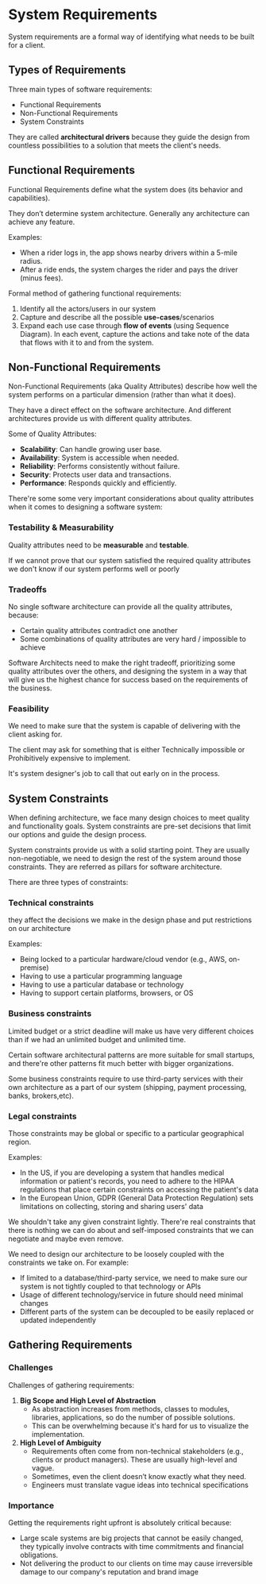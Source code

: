 # System Requirements

System requirements are a formal way of identifying what needs to be built for a client.


## Types of Requirements

Three main types of software requirements:
- Functional Requirements
- Non-Functional Requirements
- System Constraints

They are called **architectural drivers** because they guide the design from countless possibilities to a solution that meets the client's needs.


## Functional Requirements

Functional Requirements define what the system does (its behavior and capabilities).

They don’t determine system architecture. Generally any architecture can achieve any feature.

Examples:
- When a rider logs in, the app shows nearby drivers within a 5-mile radius.
- After a ride ends, the system charges the rider and pays the driver (minus fees).

Formal method of gathering functional requirements:

1. Identify all the actors/users in our system
2. Capture and describe all the possible **use-cases**/scenarios
3. Expand each use case through **flow of events** (using Sequence Diagram). In each event, capture the actions and take note of the data that flows with it to and from the system.


## Non-Functional Requirements

Non-Functional Requirements (aka Quality Attributes) describe how well the system performs on a particular dimension (rather than what it does).

They have a direct effect on the software architecture. And different architectures provide us with different quality attributes.

Some of Quality Attributes:
- **Scalability**: Can handle growing user base.
- **Availability**: System is accessible when needed.
- **Reliability**: Performs consistently without failure.
- **Security**: Protects user data and transactions.
- **Performance**: Responds quickly and efficiently.

There're some some very important considerations about quality attributes when it comes to designing a software system:

### Testability & Measurability

Quality attributes need to be **measurable** and **testable**.

If we cannot prove that our system satisfied the required quality attributes we don't know if our system performs well or poorly


### Tradeoffs

No single software architecture can provide all the quality attributes, because:
- Certain quality attributes contradict one another
- Some combinations of quality attributes are very hard / impossible to achieve

Software Architects need to make the right tradeoff, prioritizing some quality attributes over the others, and designing the system in a way that will give us the highest chance for success based on the requirements of the business.


### Feasibility

We need to make sure that the system is capable of delivering with the client asking for.

The client may ask for something that is either Technically impossible or Prohibitively expensive to implement.

It's system designer's job to call that out early on in the process.


## System Constraints

When defining architecture, we face many design choices to meet quality and functionality goals. System constraints are pre-set decisions that limit our options and guide the design process.

System constraints provide us with a solid starting point. They are usually non-negotiable, we need to design the rest of the system around those constraints. They are referred as pillars for software architecture.

There are three types of constraints:

### Technical constraints

they affect the decisions we make in the design phase and put restrictions on our architecture

Examples: 
- Being locked to a particular hardware/cloud vendor (e.g., AWS, on-premise)
- Having to use a particular programming language
- Having to use a particular database or technology
- Having to support certain platforms, browsers, or OS

### Business constraints

Limited budget or a strict deadline will make us have very different choices than if we had an unlimited budget and unlimited time.

Certain software architectural patterns are more suitable for small startups, and there're other patterns fit much better with bigger organizations.

Some business constraints require to use third-party services with their own architecture as a part of our system (shipping, payment processing, banks, brokers,etc).


### Legal constraints

Those constraints may be global or specific to a particular geographical region.

Examples:
- In the US, if you are developing a system that handles medical information or patient's records, you need to adhere to the HIPAA regulations that place certain constraints on accessing the patient's data
- In the European Union, GDPR (General Data Protection Regulation) sets limitations on collecting, storing and sharing users' data

We shouldn't take any given constraint lightly. There're real constraints that there is nothing we can do about and self-imposed constraints that we can negotiate and maybe even remove.

We need to design our architecture to be loosely coupled with the constraints we take on. For example:
- If limited to a database/third-party service, we need to make sure our system is not tightly coupled to that technology or APls
- Usage of different technology/service in future should need minimal changes
- Different parts of the system can be decoupled to be easily replaced or updated independently


## Gathering Requirements

### Challenges

Challenges of gathering requirements:
1. **Big Scope and High Level of Abstraction**
   - As abstraction increases from methods, classes to modules, libraries, applications, so do the number of possible solutions.
   - This can be overwhelming because it's hard for us to visualize the implementation.
2. **High Level of Ambiguity**
   - Requirements often come from non-technical stakeholders (e.g., clients or product managers). These are usually high-level and vague.
   - Sometimes, even the client doesn’t know exactly what they need.
   - Engineers must translate vague ideas into technical specifications

### Importance

Getting the requirements right upfront is absolutely critical because:
- Large scale systems are big projects that cannot be easily changed, they typically involve contracts with time commitments and financial obligations.
- Not delivering the product to our clients on time may cause irreversible damage to our company's reputation and brand image
